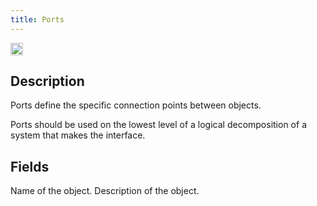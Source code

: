 ```yaml
---
title: Ports
---
```


<img height="20" noZoom src="/images/objecticons/port.svg" /> 

## Description
Ports define the specific connection points between objects. 

  <Note>Ports should be used on the lowest level of a logical decomposition of a system that makes the interface.</Note>


## Fields


<ParamField path="Name" type="string">
Name of the object.
</ParamField>

<ParamField path="Description" type="string">
  Description of the object.
</ParamField>

